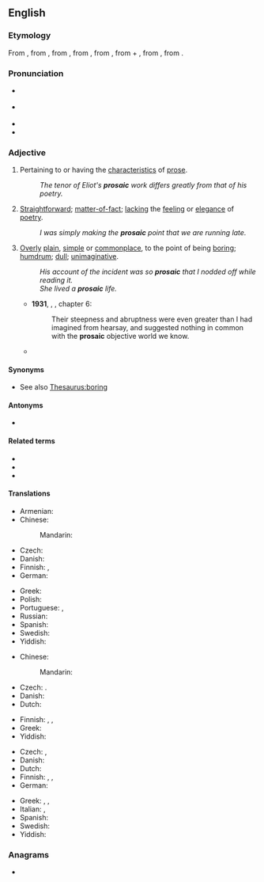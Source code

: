 ==English==
{{was wotd|2009|April|16}}

===Etymology===
From {{etyl|frm|en}} {{m|frm|prosaïque}}, from {{etyl|ML.|en}} {{m|la|prosaicus||in prose}}, from {{etyl|la|en}} {{m|la|prosa||prose}}, from {{m|la|prorsus||straightforward, in prose}}, from {{etyl|itc-ola|en}} {{m|la|provorsus||straight ahead}}, from {{m|la|pro-||forward}} + {{m|la|vorsus||turned}}, from {{m|la|vertō||to turn}}, from {{etyl|ine-pro|en}} {{m|ine-pro|*wer-||to turn, to bend}}.

===Pronunciation===
* {{a|UK}} {{IPA|/pɹəʊˈzeɪ.ɪk/|lang=en}}
* {{a|US}} {{IPA|/pɹoʊˈzeɪ.ɪk/|lang=en}}
* {{audio|en-us-prosaic.ogg|Audio (US)|lang=en}}
* {{rhymes|eɪɪk|lang=en}}

===Adjective===
{{en-adj}}

# Pertaining to or having the [[characteristic]]s of [[prose]].
#: ''The tenor of Eliot's '''prosaic''' work differs greatly from that of his poetry.''
# {{lb|en|of writing or speaking}} [[straightforward|Straightforward]]; [[matter-of-fact]]; [[lacking]] the [[feeling]] or [[elegance]] of [[poetry]].
#: ''I was simply making the '''prosaic''' point that we are running late.''
# {{lb|en|main usage|usually of writing or speaking but also [[figurative]]}} [[overly|Overly]] [[plain]], [[simple]] or [[commonplace]], to the point of being [[boring]]; [[humdrum]]; [[dull]]; [[unimaginative]].
#: ''His account of the incident was so '''prosaic''' that I nodded off while reading it.''
#: ''She lived a '''prosaic''' life.''
#* '''1931''', {{w|H. P. Lovecraft}}, ''{{w|The Whisperer in Darkness}}'', chapter 6:
#*: Their steepness and abruptness were even greater than I had imagined from hearsay, and suggested nothing in common with the '''prosaic''' objective world we know.
#* {{quote-journal|author=Daniel Taylor|title=Real Madrid win Champions League as Cristiano Ronaldo double defeats Juv|work={{w|The Guardian}} (London)|date=3 June 2017|url=https://www.theguardian.com/football/2017/jun/03/juventus-real-madrid-champions-league-final-match-report
|passage=Ultimately, though, the more '''prosaic''' goals carried the greater significance in this contest. Madrid have managed only one clean sheet on their way to winning this competition.}}

====Synonyms====
* See also [[Thesaurus:boring]]

====Antonyms====
* {{l|en|poetic}}

====Related terms====
* {{l|en|prosaically}}
* {{l|en|prosaicness}}
* {{l|en|prose}}

====Translations====
{{trans-top|pertaining to or having the characteristics of prose}}
* Armenian: {{t+|hy|արձակ}}
* Chinese:
*: Mandarin: {{t|cmn|散文式的}}
* Czech: {{t+|cs|prozaický}}
* Danish: {{t|da|prosaisk}}
* Finnish: {{t+|fi|proosallinen}}, {{t+|fi|proosa|alt=proosa-}}
* German: {{t+|de|prosaisch}}
{{trans-mid}}
* Greek: {{t+|el|πεζός|m}}
* Polish: {{t+|pl|prozaiczny}}
* Portuguese: {{t+|pt|prosaico}}, {{t+|pt|prosaico}}
* Russian: {{t+|ru|прозаический}}
* Spanish: {{t+|es|prosaico}}
* Swedish: {{t+|sv|prosaisk}} {{qualifier|rare}}
* Yiddish: {{t|yi|פּראָזאַיִש}}
{{trans-bottom}}

{{trans-top|straightforward; matter-of-fact; lacking the feeling or elegance of poetry}}
* Chinese:
*: Mandarin: {{t|cmn|平铺直叙的}}
* Czech: {{t+|cs|prozaický}}. {{t|cs|střízlivý}}
* Danish: {{t|da|prosaisk}}
* Dutch: {{t+|nl|prozaïsch}}
{{trans-mid}}
* Finnish: {{t+|fi|proosallinen}}, {{t+|fi|arkipäiväinen}}, {{t+|fi|ikävä}}
* Greek: {{t+|el|πεζός|m}}
* Yiddish: {{t|yi|פּראָזאַיִש}}
{{trans-bottom}}

{{trans-top|overly plain or simple, to the point of being boring; humdrum}}
* Czech: {{t+|cs|všední}}, {{t+|cs|jednotvárný}}
* Danish: {{t|da|prosaisk}}
* Dutch: {{t+|nl|prozaïsch}}
* Finnish: {{t+|fi|proosallinen}}, {{t+|fi|arkipäiväinen}}, {{t+|fi|tylsä}}
* German: {{t+|de|prosaisch}}
{{trans-mid}}
* Greek: {{t+|el|κοινότοπος|m}}, {{t+|el|πεζός|m}}, {{t+|el|τετριμμένος|m}}
* Italian: {{t+|it|prosaico}}, {{t|it|terra terra}}
* Spanish: {{t+|es|prosaico}}
* Swedish: {{t+|sv|prosaisk}}
* Yiddish: {{t|yi|פּראָזאַיִש}}
{{trans-bottom}}

===Anagrams===
* {{anagrams|en|Caprios|ipocras|picaros}}